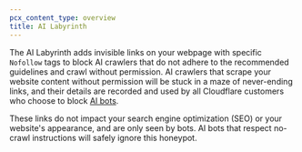 ```yaml
---
pcx_content_type: overview
title: AI Labyrinth
---
```



The AI Labyrinth adds invisible links on your webpage with specific `Nofollow` tags to block AI crawlers that do not adhere to the recommended guidelines and crawl without permission. AI crawlers that scrape your website content without permission will be stuck in a maze of never-ending links, and their details are recorded and used by all Cloudflare customers who choose to block [AI bots](/bots/concepts/bot/#ai-bots).

These links do not impact your search engine optimization (SEO) or your website's appearance, and are only seen by bots. AI bots that respect no-crawl instructions will safely ignore this honeypot.
